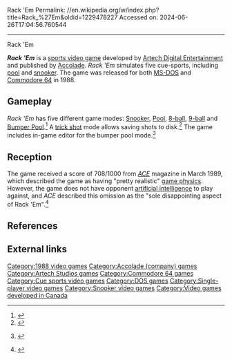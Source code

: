 Rack 'Em
Permalink: //en.wikipedia.org/w/index.php?title=Rack_%27Em&oldid=1229478227
Accessed on: 2024-06-26T17:04:56.760544



------
Rack 'Em
{{Short description|1988 video game}}
{{Infobox VG
| title          =
| image          = Rack 'Em Cover.jpg
| caption        = 
| developer      = [[Artech Digital Entertainment|Artech]]
| publisher      = [[Accolade (company)|Accolade]]
| designer       = Paul Butler<ref name="gamespot">{{cite web|url=http://uk.gamespot.com/c64/puzzle/rackem/tech_info.html|archive-url=https://archive.today/20130123230032/http://uk.gamespot.com/c64/puzzle/rackem/tech_info.html|url-status=dead|archive-date=2013-01-23|title=GameSpot Tech info|website=[[GameSpot]]}}</ref> <br>Rick Banks<ref name="gamespot"/> 
| artist         = Grant Campbell
| composer       = Paul Butler
| released       = 1988
| genre          = [[Sports video game|Sports]]
| modes          = [[Single-player video game|Single-player]]
| platforms      = [[Commodore 64]], [[MS-DOS]]
}}

'''''Rack 'Em''''' is a [[sports video game]] developed by [[Artech Digital Entertainment]] and published by [[Accolade (company)|Accolade]]. ''Rack 'Em'' simulates five cue-sports, including [[Pool (cue sports)|pool]] and [[snooker]]. The game was released for both [[MS-DOS]] and [[Commodore 64]] in 1988.

==Gameplay==
''Rack 'Em'' has five different game modes: [[Snooker]], [[Pool (cue sports)|Pool]], [[8-ball]], [[9-ball]] and [[Bumper Pool]].<ref>{{cite news|url=https://www.nytimes.com/1988/11/22/science/peripherals-games-that-mean-business.html|title=Games That Mean Business|last=Shannon|first=L.R.|date=22 November 1988|work=New York Times|accessdate=2009-08-19|url-status=live|archiveurl=https://web.archive.org/web/20140522074141/http://www.nytimes.com/1988/11/22/science/peripherals-games-that-mean-business.html|archivedate=22 May 2014}}</ref> A [[trick shot]] mode allows saving shots to disk.<ref>{{cite news|url=https://pqasb.pqarchiver.com/washingtonpost/access/73650199.html?dids=73650199:73650199&FMT=ABS&FMTS=ABS:FT&type=current&date=Dec+12%2C+1988&author=Don+Oldenburg&pub=The+Washington+Post+%28pre-1997+Fulltext%29&desc=Computers%3B+Playing+the+Sporting+Life%3B+From+Billiards+to+Darts+to+Auto+Racing%2C+Games+for+Armchair+Athletes&pqatl=google|title=Playing the Sporting Life; From Billiards to Darts to Auto Racing, Games for Armchair Athletes|last=Oldenberg|first=Don|date=12 December 1988|newspaper=Washington Post|accessdate=2009-08-19|url-status=live|archiveurl=https://web.archive.org/web/20121105102341/http://pqasb.pqarchiver.com/washingtonpost/access/73650199.html?dids=73650199:73650199&FMT=ABS&FMTS=ABS:FT&type=current&date=Dec+12,+1988&author=Don+Oldenburg&pub=The+Washington+Post+(pre-1997+Fulltext)&desc=Computers%3B+Playing+the+Sporting+Life%3B+From+Billiards+to+Darts+to+Auto+Racing,+Games+for+Armchair+Athletes&pqatl=google|archivedate=5 November 2012}}</ref> The game includes in-game editor for the bumper pool mode.<ref>{{cite news|url=https://news.google.com/newspapers?id=_7QSAAAAIBAJ&sjid=_vsDAAAAIBAJ&pg=4770,1196020&dq=|title=Billiards game gets better with playtime|last=Brown|first=Lonnie|date=3 December 1988|work=The Ledger|accessdate=2009-08-19}} {{Dead link|date=September 2010|bot=H3llBot}}</ref>

==Reception==
The game received a score of 708/1000 from ''[[ACE (Advanced Computer Entertainment)|ACE]]'' magazine in March 1989, which described the game as having "pretty realistic" [[game physics]]. However, the game does not have opponent [[artificial intelligence]] to play against, and ''ACE'' described this omission as the "sole disappointing aspect of Rack 'Em".<ref name="ACE">{{cite journal | url=https://archive.org/stream/ace-magazine-18/ACE_Issue_18_1989_Mar#page/n62/mode/1up | title=Rack 'Em reviewed on IBM PC | author=Jarratt, Steve | journal=[[Advanced Computer Entertainment]] | date=March 1989 | volume=Issue 18 | issue=March, 1989 | pages=64 | url-status=live | archiveurl=https://web.archive.org/web/20161007232121/https://archive.org/stream/ace-magazine-18/ACE_Issue_18_1989_Mar#page/n62/mode/1up | archivedate=2016-10-07 }}</ref>

== References ==
{{reflist}}

==External links==
{{mobygames|/rack-em}}

{{Snooker Video Games}}

[[Category:1988 video games]]
[[Category:Accolade (company) games]]
[[Category:Artech Studios games]]
[[Category:Commodore 64 games]]
[[Category:Cue sports video games]]
[[Category:DOS games]]
[[Category:Single-player video games]]
[[Category:Snooker video games]]
[[Category:Video games developed in Canada]]